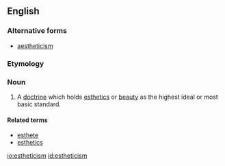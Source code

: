 ==English==

===Alternative forms===
*[[aestheticism]]

===Etymology===
{{suffix|esthetic|ism}}

===Noun===
{{en-noun}}
# A [[doctrine]] which holds [[esthetic]]s or [[beauty]] as the highest ideal or most basic standard.

====Related terms====
*[[esthete]]
*[[esthetics]]

[[io:estheticism]]
[[id:estheticism]]